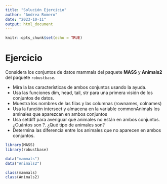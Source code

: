 ```yaml
---
title: "Solución Ejercicio"
author: "Andrea Romero"
date: "2023-10-11"
output: html_document
---
```


```r
knitr::opts_chunk$set(echo = TRUE)
```
# Ejercicio

Considera los conjuntos de datos mammals del paquete **MASS** y **Animals2** del paquete `robustbase`.

  + Mira la las características de ambos conjuntos usando la ayuda.
  + Usa las funciones dim, head, tail, str para una primera visión de los conjuntos de datos.
  + Muestra los nombres de las filas y las columnas (rownames, colnames)
  + Usa la función intersect y almacena en la variable commonAnimals los aminales que aparezcan en ambos conjuntos
  + Usa setdiff para averiguar qué animales no están en ambos conjuntos. ¿Cuántos son ?. ¿Qué tipo de animales son?
  + Determina las diferencia entre los animales que no aparecen en ambos conjuntos.

```r
library(MASS)
library(robustbase)

data("mammals")
data("Animals2")

class(mammals)
class(Animals2)
```

